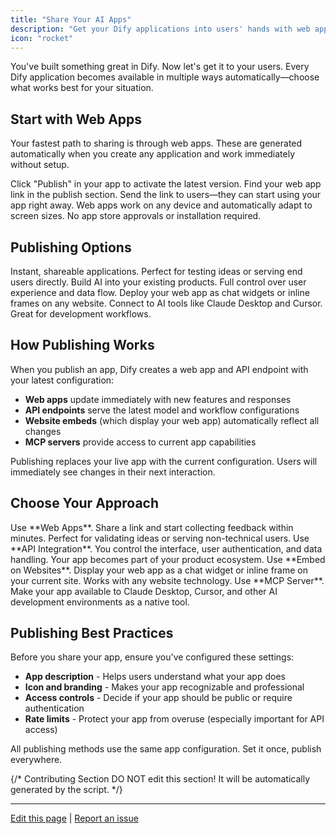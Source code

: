 ```yaml
---
title: "Share Your AI Apps"
description: "Get your Dify applications into users' hands with web apps, APIs, embeds, and integrations"
icon: "rocket"
---
```


You've built something great in Dify. Now let's get it to your users. Every Dify application becomes available in multiple ways automatically—choose what works best for your situation.

## Start with Web Apps

Your fastest path to sharing is through web apps. These are generated automatically when you create any application and work immediately without setup.

<Steps>
  <Step title="Hit Publish">
    Click "Publish" in your app to activate the latest version.
  </Step>
  <Step title="Copy the URL">
    Find your web app link in the publish section.
  </Step>
  <Step title="Share immediately">
    Send the link to users—they can start using your app right away.
  </Step>
</Steps>

<Tip>
Web apps work on any device and automatically adapt to screen sizes. No app store approvals or installation required.
</Tip>

## Publishing Options

<CardGroup cols={2}>
  <Card title="Web Apps" icon="globe" href="chatflow-webapp">
    Instant, shareable applications. Perfect for testing ideas or serving end users directly.
  </Card>
  <Card title="API Integration" icon="code" href="developing-with-apis">
    Build AI into your existing products. Full control over user experience and data flow.
  </Card>
  <Card title="Embed on Websites" icon="window" href="embedding-in-websites">
    Deploy your web app as chat widgets or inline frames on any website.
  </Card>
  <Card title="MCP Server" icon="plug" href="publish-mcp">
    Connect to AI tools like Claude Desktop and Cursor. Great for development workflows.
  </Card>
</CardGroup>

## How Publishing Works

When you publish an app, Dify creates a web app and API endpoint with your latest configuration:

- **Web apps** update immediately with new features and responses
- **API endpoints** serve the latest model and workflow configurations
- **Website embeds** (which display your web app) automatically reflect all changes
- **MCP servers** provide access to current app capabilities

<Warning>
Publishing replaces your live app with the current configuration. Users will immediately see changes in their next interaction.
</Warning>

## Choose Your Approach

<AccordionGroup>
  <Accordion title="I want immediate user feedback">
    Use **Web Apps**. Share a link and start collecting feedback within minutes. Perfect for validating ideas or serving non-technical users.
  </Accordion>
  
  <Accordion title="I'm building a product">
    Use **API Integration**. You control the interface, user authentication, and data handling. Your app becomes part of your product ecosystem.
  </Accordion>
  
  <Accordion title="I have an existing website">
    Use **Embed on Websites**. Display your web app as a chat widget or inline frame on your current site. Works with any website technology.
  </Accordion>
  
  <Accordion title="I want to extend AI tools">
    Use **MCP Server**. Make your app available to Claude Desktop, Cursor, and other AI development environments as a native tool.
  </Accordion>
</AccordionGroup>

## Publishing Best Practices

Before you share your app, ensure you've configured these settings:

- **App description** - Helps users understand what your app does
- **Icon and branding** - Makes your app recognizable and professional
- **Access controls** - Decide if your app should be public or require authentication
- **Rate limits** - Protect your app from overuse (especially important for API access)

<Check>
All publishing methods use the same app configuration. Set it once, publish everywhere.
</Check>

{/*
Contributing Section
DO NOT edit this section!
It will be automatically generated by the script.
*/}

---

[Edit this page](https://github.com/langgenius/dify-docs/edit/main/en/documentation/pages/publish/README.mdx) | [Report an issue](https://github.com/langgenius/dify-docs/issues/new?template=docs.yml)

